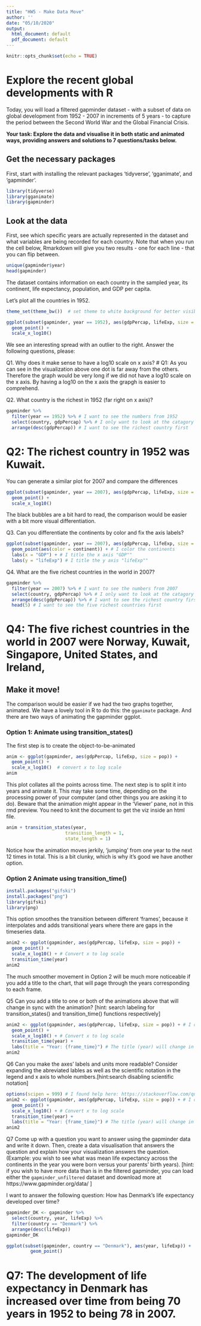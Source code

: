 ```yaml
---
title: "HW5 - Make Data Move"
author: ''
date: "05/10/2020"
output:
  html_document: default
  pdf_document: default
---
```


```r
knitr::opts_chunk$set(echo = TRUE)
```

#  Explore the recent global developments with R
Today, you will load a filtered gapminder dataset -  with a subset of data on global development from 1952 - 2007 in increments of 5 years - to capture the period between the Second World War and the Global Financial Crisis. 

**Your task: Explore the data and visualise it in both static and animated ways, providing answers and solutions to 7 questions/tasks below.**

## Get the necessary packages
First, start with installing the relevant packages 'tidyverse', 'gganimate', and 'gapminder'.

```r
library(tidyverse)
library(gganimate)
library(gapminder)
```

## Look at the data
First, see which specific years are actually represented in the dataset and what variables are being recorded for each country. Note that when you run the cell below, Rmarkdown will give you two results - one for each line - that you can flip between.
```r
unique(gapminder$year)
head(gapminder)
```
The dataset contains information on each country in the sampled year, its continent, life expectancy, population, and GDP per capita.

Let's plot all the countries in 1952.
```r
theme_set(theme_bw())  # set theme to white background for better visibility

ggplot(subset(gapminder, year == 1952), aes(gdpPercap, lifeExp, size = pop)) +
  geom_point() +
  scale_x_log10() 
```
We see an interesting spread with an outlier to the right. Answer the following questions, please:

Q1. Why does it make sense to have a log10 scale on x axis? 
# Q1: As you can see in the visualization above one dot is far away from the others. Therefore the graph would be very long if we did not have a log10 scale on the x axis. By having a log10 on the x axis the grapgh is easier to comprehend.

Q2. What country is the richest in 1952 (far right on x axis)? 

```r
gapminder %>% 
  filter(year == 1952) %>% # I want to see the numbers from 1952
  select(country, gdpPercap) %>% # I only want to look at the catagory that shows countries' prosperity
  arrange(desc(gdpPercap)) # I want to see the richest country first
```

# Q2: The richest country in 1952 was Kuwait.

You can generate a similar plot for 2007 and compare the differences
```r
ggplot(subset(gapminder, year == 2007), aes(gdpPercap, lifeExp, size = pop)) +
  geom_point() +
  scale_x_log10() 
```
The black bubbles are a bit hard to read, the comparison would be easier with a bit more visual differentiation.

Q3. Can you differentiate the continents by color and fix the axis labels?
```r
ggplot(subset(gapminder, year == 2007), aes(gdpPercap, lifeExp, size = pop)) +  # I want to see the graph from 2007 and look at GDP and life expectancy
  geom_point(aes(color = continent)) + # I color the continents
  labs(x = "GDP") + # I title the x axis "GDP"" 
  labs(y = "lifeExp") # I title the y axis "lifeExp""

```


Q4. What are the five richest countries in the world in 2007?

```r
gapminder %>% 
  filter(year == 2007) %>% # I want to see the numbers from 2007
  select(country, gdpPercap) %>% # I only want to look at the catagory that shows countries' prosperity
  arrange(desc(gdpPercap)) %>% # I want to see the richest country first
  head(5) # I want to see the five richest countries first
```

# Q4: The five richest countries in the world in 2007 were Norway, Kuwait, Singapore, United States, and Ireland,



##  Make it move!

The comparison would be easier if we had the two graphs together, animated. We have a lovely tool in R to do this: the `gganimate` package. And there are two ways of animating the gapminder ggplot.

### Option 1: Animate using transition_states() 

The first step is to create the object-to-be-animated
```r
anim <- ggplot(gapminder, aes(gdpPercap, lifeExp, size = pop)) +
  geom_point() +
  scale_x_log10()  # convert x to log scale
anim
```

This plot collates all the points across time. The next step is to split it into years and animate it. This may take some time, depending on the processing power of your computer (and other things you are asking it to do). Beware that the animation might appear in the 'Viewer' pane, not in this rmd preview. You need to knit the document to get the viz inside an html file.

```r
anim + transition_states(year, 
                      transition_length = 1,
                      state_length = 1)

```
Notice how the animation moves jerkily, 'jumping' from one year to the next 12 times in total. This is a bit clunky, which is why it's good we have another option. 


### Option 2 Animate using transition_time()

```r
install.packages("gifski")
install.packages("png")
library(gifski)
library(png)
```


This option smoothes the transition between different 'frames', because it interpolates and adds transitional years where there are gaps in the timeseries data.

```r
anim2 <- ggplot(gapminder, aes(gdpPercap, lifeExp, size = pop)) +
  geom_point() +
  scale_x_log10() + # Convert x to log scale
  transition_time(year)
anim2
```

The much smoother movement in Option 2 will be much more noticeable if you add a title to the chart, that will page through the years corresponding to each frame.


Q5 Can you add a title to one or both of the animations above that will change 
 in sync with the animation? [hint: search labeling for transition_states() and transition_time() functions respectively]
```r
anim2 <- ggplot(gapminder, aes(gdpPercap, lifeExp, size = pop)) + # I choose to title animation two
  geom_point() +
  scale_x_log10() + # Convert x to log scale
  transition_time(year) + 
  labs(title = "Year: {frame_time}") # The title (year) will change in sync with the animation
anim2

```
 

Q6 Can you make the axes' labels and units more readable? Consider expanding the abreviated lables as well as the scientific notation in the legend and x axis to whole numbers.[hint:search disabling scientific notation]
```r
options(scipen = 999) # I found help here: https://stackoverflow.com/questions/5352099/how-to-disable-scientific-notation
anim2 <- ggplot(gapminder, aes(gdpPercap, lifeExp, size = pop)) + # I choose to title animation two
  geom_point() +
  scale_x_log10() + # Convert x to log scale
  transition_time(year) + 
  labs(title = "Year: {frame_time}") # The title (year) will change in sync with the animation
anim2

```


Q7 Come up with a question you want to answer using the gapminder data and write it down. Then, create a data visualisation that answers the question and explain how your visualization answers the question. (Example: you wish to see what was mean life expectancy across the continents in the year you were born versus your parents' birth years). [hint: if you wish to have more data than is in the filtered gapminder, you can load either the `gapminder_unfiltered` dataset and download more at https://www.gapminder.org/data/ ]

I want to answer the following question: How has Denmark's life expectancy developed over time? 

```r
gapminder_DK <- gapminder %>%
  select(country, year, lifeExp) %>% 
  filter(country == "Denmark") %>% 
  arrange(desc(lifeExp))
gapminder_DK
```

```r
ggplot(subset(gapminder, country == "Denmark"), aes(year, lifeExp)) +
         geom_point()
```

# Q7: The development of life expectancy in Denmark has increased over time from being 70 years in 1952 to being 78 in 2007.



